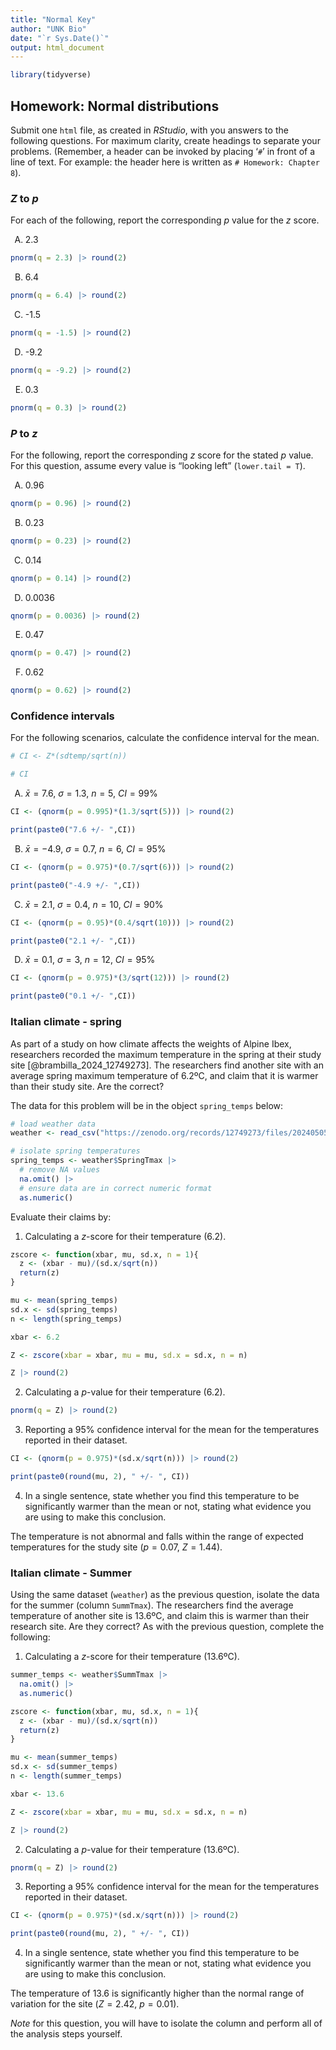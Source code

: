```yaml
---
title: "Normal Key"
author: "UNK Bio"
date: "`r Sys.Date()`"
output: html_document
---
```


```r
library(tidyverse)
```


## Homework: Normal distributions

Submit one `html` file, as created in *RStudio*, with you answers to the following questions. For maximum clarity, create headings to separate your problems. (Remember, a header can be invoked by placing '`#`' in front of a line of text. For example: the header here is written as `# Homework: Chapter 8`).

### $Z$ to $p$ 

For each of the following, report the corresponding $p$ value for the $z$ score.

A.  2.3

```r
pnorm(q = 2.3) |> round(2)
```

B.  6.4

```r
pnorm(q = 6.4) |> round(2)
```

C.  -1.5

```r
pnorm(q = -1.5) |> round(2)
```


D.  -9.2

```r
pnorm(q = -9.2) |> round(2)
```


E.  0.3

```r
pnorm(q = 0.3) |> round(2)
```


### $P$ to $z$

For the following, report the corresponding $z$ score for the stated $p$ value. For this question, assume every value is "looking left" (`lower.tail = T`).

A.  0.96

```r
qnorm(p = 0.96) |> round(2)
```

B.  0.23

```r
qnorm(p = 0.23) |> round(2)
```

C.  0.14

```r
qnorm(p = 0.14) |> round(2)
```

D.  0.0036

```r
qnorm(p = 0.0036) |> round(2)
```

E.  0.47

```r
qnorm(p = 0.47) |> round(2)
```

F.  0.62

```r
qnorm(p = 0.62) |> round(2)
```

### Confidence intervals

For the following scenarios, calculate the confidence interval for the mean.

```r
# CI <- Z*(sdtemp/sqrt(n))

# CI
```


A.  $\bar{x} = 7.6$, $\sigma = 1.3$, $n = 5$, $CI = 99\%$

```r
CI <- (qnorm(p = 0.995)*(1.3/sqrt(5))) |> round(2)

print(paste0("7.6 +/- ",CI))
```

B.  $\bar{x} = -4.9$, $\sigma = 0.7$, $n = 6$, $CI = 95\%$

```r
CI <- (qnorm(p = 0.975)*(0.7/sqrt(6))) |> round(2)

print(paste0("-4.9 +/- ",CI))
```

C.  $\bar{x} = 2.1$, $\sigma = 0.4$, $n = 10$, $CI = 90\%$

```r
CI <- (qnorm(p = 0.95)*(0.4/sqrt(10))) |> round(2)

print(paste0("2.1 +/- ",CI))
```

D.  $\bar{x} = 0.1$, $\sigma = 3$, $n = 12$, $CI = 95\%$

```r
CI <- (qnorm(p = 0.975)*(3/sqrt(12))) |> round(2)

print(paste0("0.1 +/- ",CI))
```

### Italian climate - spring

As part of a study on how climate affects the weights of Alpine Ibex, researchers recorded the maximum temperature in the spring at their study site [@brambilla_2024_12749273]. The researchers find another site with an average spring maximum temperature of 6.2ºC, and claim that it is warmer than their study site. Are the correct?

The data for this problem will be in the object `spring_temps` below:

```r
# load weather data
weather <- read_csv("https://zenodo.org/records/12749273/files/20240505_env_var_dataset.csv")

# isolate spring temperatures
spring_temps <- weather$SpringTmax |>
  # remove NA values
  na.omit() |> 
  # ensure data are in correct numeric format
  as.numeric()
```

Evaluate their claims by:

1.  Calculating a $z$-score for their temperature (6.2).

```r
zscore <- function(xbar, mu, sd.x, n = 1){
  z <- (xbar - mu)/(sd.x/sqrt(n))
  return(z)
}

mu <- mean(spring_temps)
sd.x <- sd(spring_temps)
n <- length(spring_temps)

xbar <- 6.2

Z <- zscore(xbar = xbar, mu = mu, sd.x = sd.x, n = n)

Z |> round(2)
```


2.  Calculating a $p$-value for their temperature (6.2).

```r
pnorm(q = Z) |> round(2)
```

3.  Reporting a 95% confidence interval for the mean for the temperatures reported in their dataset.

```r
CI <- (qnorm(p = 0.975)*(sd.x/sqrt(n))) |> round(2)

print(paste0(round(mu, 2), " +/- ", CI))
```

4.  In a single sentence, state whether you find this temperature to be significantly warmer than the mean or not, stating what evidence you are using to make this conclusion.

The temperature is not abnormal and falls within the range of expected temperatures for the study site ($p = 0.07$, $Z = 1.44$).

### Italian climate - Summer

Using the same dataset (`weather`) as the previous question, isolate the data for the summer (column `SummTmax`). The researchers find the average temperature of another site is 13.6ºC, and claim this is warmer than their research site. Are they correct? As with the previous question, complete the following:

1.  Calculating a $z$-score for their temperature (13.6ºC).

```r
summer_temps <- weather$SummTmax |> 
  na.omit() |> 
  as.numeric()

zscore <- function(xbar, mu, sd.x, n = 1){
  z <- (xbar - mu)/(sd.x/sqrt(n))
  return(z)
}

mu <- mean(summer_temps)
sd.x <- sd(summer_temps)
n <- length(summer_temps)

xbar <- 13.6

Z <- zscore(xbar = xbar, mu = mu, sd.x = sd.x, n = n)

Z |> round(2)
```


2.  Calculating a $p$-value for their temperature (13.6ºC).

```r
pnorm(q = Z) |> round(2)
```

3.  Reporting a 95% confidence interval for the mean for the temperatures reported in their dataset.

```r
CI <- (qnorm(p = 0.975)*(sd.x/sqrt(n))) |> round(2)

print(paste0(round(mu, 2), " +/- ", CI))
```

4.  In a single sentence, state whether you find this temperature to be significantly warmer than the mean or not, stating what evidence you are using to make this conclusion.

The temperature of 13.6 is significantly higher than the normal range of variation for the site ($Z = 2.42$, $p = 0.01$).

*Note* for this question, you will have to isolate the column and perform all of the analysis steps yourself.

